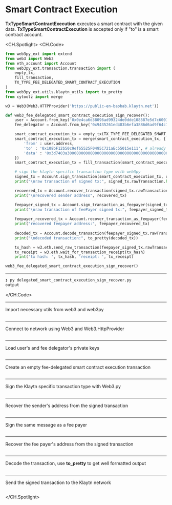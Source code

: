 # Smart Contract Execution
**TxTypeSmartContractExecution** executes a smart contract with the given data. **TxTypeSmartContractExecution** is accepted only if "to" is a smart contract account.

<CH.Spotlight>
<CH.Code>

```py delegated_smart_contract_execution_sign_recover.py
from web3py_ext import extend
from web3 import Web3
from eth_account import Account
from web3py_ext.transaction.transaction import (
    empty_tx,
    fill_transaction,
    TX_TYPE_FEE_DELEGATED_SMART_CONTRACT_EXECUTION
)
from web3py_ext.utils.klaytn_utils import to_pretty
from cytoolz import merge

w3 = Web3(Web3.HTTPProvider('https://public-en-baobab.klaytn.net'))

def web3_fee_delegated_smart_contract_execution_sign_recover():
    user = Account.from_key('0x0e4ca6d38096ad99324de0dde108587e5d7c600165ae4cd6c2462c597458c2b8') 
    fee_delegator = Account.from_key('0x9435261ed483b6efa3886d6ad9f64c12078a0e28d8d80715c773e16fc000cff4')

    smart_contract_execution_tx = empty_tx(TX_TYPE_FEE_DELEGATED_SMART_CONTRACT_EXECUTION)
    smart_contract_execution_tx = merge(smart_contract_execution_tx, {
        'from' : user.address,
        'to' : '0x108bF12b50c9ef65525F0495C721aEc55015e111', # already deployed contract for test before
        'data' : '0x3d7403a30000000000000000000000000000000000000000000000000000000000000020000000000000000000000000000000000000000000000000000000000000000c48656c6c6f204b6c6179746e0000000000000000000000000000000000000000',
    })
    smart_contract_execution_tx = fill_transaction(smart_contract_execution_tx, w3)

    # sign the klaytn specific transaction type with web3py
    signed_tx = Account.sign_transaction(smart_contract_execution_tx, user.key)
    print("\nraw transaction of signed tx:", signed_tx.rawTransaction.hex())

    recovered_tx = Account.recover_transaction(signed_tx.rawTransaction)
    print("\nrecovered sender address", recovered_tx)

    feepayer_signed_tx = Account.sign_transaction_as_feepayer(signed_tx.rawTransaction, fee_delegator.address, fee_delegator.key)
    print("\nraw transaction of feePayer signed tx:", feepayer_signed_tx.rawTransaction.hex())
    
    feepayer_recovered_tx = Account.recover_transaction_as_feepayer(feepayer_signed_tx.rawTransaction)
    print("recovered feepayer address:", feepayer_recovered_tx)
    
    decoded_tx = Account.decode_transaction(feepayer_signed_tx.rawTransaction)
    print("\ndecoded transaction:", to_pretty(decoded_tx))

    tx_hash = w3.eth.send_raw_transaction(feepayer_signed_tx.rawTransaction)
    tx_receipt = w3.eth.wait_for_transaction_receipt(tx_hash)
    print('tx hash: ', tx_hash, 'receipt: ', tx_receipt)

web3_fee_delegated_smart_contract_execution_sign_recover()
```




---
```zsh output
❯ py delegated_smart_contract_execution_sign_recover.py
output
```
</CH.Code>





---
Import necessary utils from web3 and web3py

```py delegated_smart_contract_execution_sign_recover.py focus=1:10

```
---
Connect to network using Web3 and Web3.HttpProvider

```py delegated_smart_contract_execution_sign_recover.py focus=12

```
---

Load user's and fee delegator's private keys

```py delegated_smart_contract_execution_sign_recover.py focus=15:16

```
---
Create an empty fee-delegated smart contract execution transaction


```py delegated_smart_contract_execution_sign_recover.py focus=18:24

```
---
Sign the Klaytn specific transaction type with Web3.py


```py delegated_smart_contract_execution_sign_recover.py focus=26:28

```
---

Recover the sender's address from the signed transaction

```py delegated_smart_contract_execution_sign_recover.py focus=30:31

```
---
Sign the same message as a fee payer


```py delegated_smart_contract_execution_sign_recover.py focus=33:34

```
---
Recover the fee payer's address from the signed transaction


```py delegated_smart_contract_execution_sign_recover.py focus=36:37

```
---

Decode the transaction, use **to_pretty** to get well formatted output

```py delegated_smart_contract_execution_sign_recover.py focus=39:40

```
---
Send the signed transaction to the Klaytn network


```py delegated_smart_contract_execution_sign_recover.py focus=42:44

```


</CH.Spotlight>
